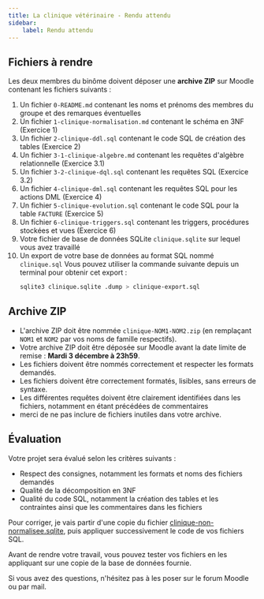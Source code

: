 ```yaml
---
title: La clinique vétérinaire - Rendu attendu
sidebar:
    label: Rendu attendu
---
```


## Fichiers à rendre

Les deux membres du binôme doivent déposer une **archive ZIP** sur Moodle contenant les fichiers suivants :

1. Un fichier `0-README.md` contenant les noms et prénoms des membres du groupe et des remarques éventuelles
2. Un fichier `1-clinique-normalisation.md` contenant le schéma en 3NF (Exercice 1)
3. Un fichier `2-clinique-ddl.sql` contenant le code SQL de création des tables (Exercice 2)
4. Un fichier `3-1-clinique-algebre.md` contenant les requêtes d'algèbre relationnelle (Exercice 3.1)
5. Un fichier `3-2-clinique-dql.sql` contenant les requêtes SQL (Exercice 3.2)
6. Un fichier `4-clinique-dml.sql` contenant les requêtes SQL pour les actions DML (Exercice 4)
7. Un fichier `5-clinique-evolution.sql` contenant le code SQL pour la table `FACTURE` (Exercice 5)
8. Un fichier `6-clinique-triggers.sql` contenant les triggers, procédures stockées et vues (Exercice 6)
9. Votre fichier de base de données SQLite `clinique.sqlite` sur lequel vous avez travaillé
10. Un export de votre base de données au format SQL nommé `clinique.sql`
    Vous pouvez utiliser la commande suivante depuis un terminal pour obtenir cet export :
    ```bash
    sqlite3 clinique.sqlite .dump > clinique-export.sql
    ```

## Archive ZIP

- L'archive ZIP doit être nommée `clinique-NOM1-NOM2.zip` (en remplaçant `NOM1` et `NOM2` par vos noms de famille respectifs).
- Votre archive ZIP doit être déposée sur Moodle avant la date limite de remise : **Mardi 3 décembre à 23h59**.
- Les fichiers doivent être nommés correctement et respecter les formats demandés.
- Les fichiers doivent être correctement formatés, lisibles, sans erreurs de syntaxe.
- Les différentes requêtes doivent être clairement identifiées dans les fichiers, notamment en étant précédées de commentaires
- merci de ne pas inclure de fichiers inutiles dans votre archive.

## Évaluation

Votre projet sera évalué selon les critères suivants :

- Respect des consignes, notamment les formats et noms des fichiers demandés
- Qualité de la décomposition en 3NF
- Qualité du code SQL, notamment la création des tables et les contraintes ainsi que les commentaires dans les fichiers

Pour corriger, je vais partir d'une copie du fichier [clinique-non-normalisee.sqlite](/bdd/sample/clinique-non-normalisee.sqlite), puis appliquer successivement le code de vos fichiers SQL.

Avant de rendre votre travail, vous pouvez tester vos fichiers en les appliquant sur une copie de la base de données fournie.

Si vous avez des questions, n'hésitez pas à les poser sur le forum Moodle ou par mail.
